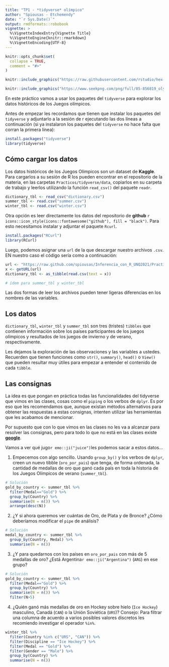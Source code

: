 ```yaml
---
title: "TP1 - *tidyverse* olímpico"
author: "Spiousas - Etchemendy"
date: "`r Sys.Date()`"
output: rmdformats::robobook
vignette: >
  %\VignetteIndexEntry{Vignette Title}
  %\VignetteEngine{knitr::rmarkdown}
  %\VignetteEncoding{UTF-8}
---
```


```r
knitr::opts_chunk$set(
  collapse = TRUE,
  comment = "#>"
)
```

```r
knitr::include_graphics("https://raw.githubusercontent.com/rstudio/hex-stickers/master/PNG/tidyverse.png")
```
```r
knitr::include_graphics("https://www.seekpng.com/png/full/85-856819_olympic-rings-png-anillos-de-los-juegos-olimpicos.png")
```

En este práctico vamos a usar los paquetes del `tidyverse` para explorar los datos históricos de los Juegos olímpicos.

Antes de empezar les recordamos que tienen que instalar los paquetes del `tidyverse` y adjuntarlo a la sesión de r ejecutando las dos líneas a continuación (si ya instalaron los paquetes del `tidyverse` no hace falta que corran la primera línea):

```r
install.packages("tidyverse")
library(tidyverse)
```

## Cómo cargar los datos

Los datos históricos de los Juegos Olímpicos son un dataset de **Kaggle**. Para cargarlos a su sesión de R los pueden encontrar en el repositorio de la materia, en las carpetas `Practicos/tidyverse/data`, copiarlos en su carpeta de trabajo y leerlos utilizando la función `read_csv()` del paquete `readr`.

```r
dictionary_tbl <- read_csv("dictionary.csv")
summer_tbl <- read.csv("summer.csv")
winter_tbl <- read.csv("winter.csv")
```

Otra opción es leer directamente los datos del repositorio de **github** `r icons::icon_style(icons::fontawesome("github"), fill = "black")`. Para esto necesitamos instalar y adjuntar el paquete `Rcurl`.

```r
install.packages("RCurl")
library(RCurl)
```

Luego, podemos asignar una `url` de la que descargar nuestro archivos `.csv`. EN nuestro caso el código sería como a continuación:

```r
url <- "https://raw.github.com/spiousas/Inferencia_con_R_UNQ2021/Practicos/tidyverse/data/dictionary.csv"
x <- getURL(url)
dictionary_tbl <- as_tibble(read.csv(text = x))

# ídem para summer_tbl y winter_tbl
```

Las dos formas de leer los archivos pueden tener ligeras diferencias en los nombres de las variables.

## Los datos

`dictionary_tbl`, `winter_tbl` y `summer_tbl` son tres (tristes) `tibbles` que contienen información sobre los países participantes de los juegos olímpicos y resultados de los juegos de invierno y de verano, respectivamente. 

Les dejamos la exploración de las observaciones y las variables a ustedes. Recuerden que tienen funciones como `str()`, `summary()`, `head()` o `View()` que pueden resultar muy útiles para empezar a entender el contenido de cada `tibble`.

## Las consignas

La idea es que pongan en práctica todas las funcionalidades del tidyverse que vimos en las clases, cosas como el `piping` o los verbos de `dplyr`. Es por eso que les recomendamos que, aunque existan métodos alternativos para obtener las respuestas a estas consignas, intenten utilizar las herramientas que les acabamos de mencionar. 

Por supuesto que con lo que vimos en las clases no les va a alcanzar para resolver las consignas, pero para todo lo que no está en las clases existe [**google**](https://www.google.com/).

Vamos a ver qué jugo`r emo::ji("juice")`les podemos sacar a estos datos...

1. Empecemos con algo sencillo. Usando `group_by()` y los verbos de `dplyr`, creen un nuevo tibble (`oro_por_pais`) que tenga, de forma ordenada, la cantidad de medallas de oro que ganó cada país en toda la historia de los Juegos Olímpicos de verano (`summer_tbl`).

```r
# Solución
gold_by_country <- summer_tbl %>% 
  filter(Medal=="Gold") %>% 
  group_by(Country) %>% 
  summarise(N = n()) %>% 
  arrange(desc(N))
```

2. ¿Y si ahora queremos ver cuántas de Oro, de Plata y de Bronce? ¿Cómo deberíamos modificar el `pipe` de análisis?
```r
# Solución
medal_by_country <- summer_tbl %>% 
  group_by(Country, Medal) %>% 
  summarise(N = n())
```

3. ¿Y para quedarnos con los países en `oro_por_pais` con más de 5 medallas de oro? ¿Está Argentina`r emo::ji("Argentina")` (`ARG`) en ese grupo?
```r
# Solución
gold_by_country <- summer_tbl %>% 
  filter(Medal=="Gold") %>% 
  group_by(Country) %>% 
  summarise(N = n()) %>% 
  filter(N>5)
```

4. ¿Quién ganó más medallas de oro en Hockey sobre hielo (`Ice Hockey`) masculino, Canadá (`CAN`) o la Unión Soviética (`URS`)? Consejo: Para filtrar una columna de acuerdo a varios posibles valores discretos les recomiendo investigar el operador `%in%`.

```r
winter_tbl %>% 
  filter(Country %in% c("URS", "CAN")) %>% 
  filter(Discipline == "Ice Hockey") %>% 
  filter(Medal == "Gold") %>% 
  filter(Gender == "Male") %>%
  group_by(Country) %>% 
  summarise(N = n())
```